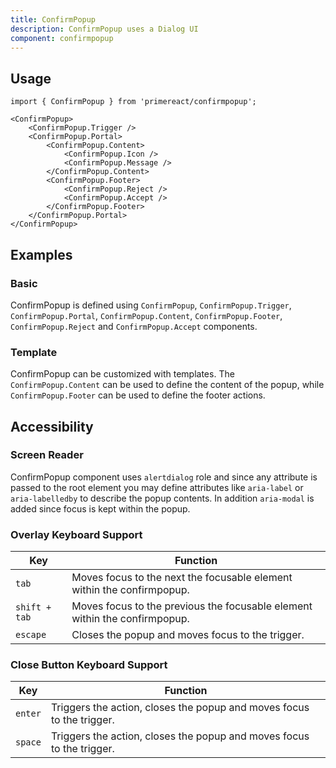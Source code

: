 ```yaml
---
title: ConfirmPopup
description: ConfirmPopup uses a Dialog UI
component: confirmpopup
---
```


## Usage

```tsx
import { ConfirmPopup } from 'primereact/confirmpopup';
```

```tsx
<ConfirmPopup>
    <ConfirmPopup.Trigger />
    <ConfirmPopup.Portal>
        <ConfirmPopup.Content>
            <ConfirmPopup.Icon />
            <ConfirmPopup.Message />
        </ConfirmPopup.Content>
        <ConfirmPopup.Footer>
            <ConfirmPopup.Reject />
            <ConfirmPopup.Accept />
        </ConfirmPopup.Footer>
    </ConfirmPopup.Portal>
</ConfirmPopup>
```

## Examples

### Basic

ConfirmPopup is defined using `ConfirmPopup`, `ConfirmPopup.Trigger`, `ConfirmPopup.Portal`, `ConfirmPopup.Content`, `ConfirmPopup.Footer`, `ConfirmPopup.Reject` and `ConfirmPopup.Accept` components.

<DocDemoViewer name="confirmpopup:basic-demo" />

### Template

ConfirmPopup can be customized with templates. The `ConfirmPopup.Content` can be used to define the content of the popup, while `ConfirmPopup.Footer` can be used to define the footer actions.

<DocDemoViewer name="confirmpopup:template-demo" />

## Accessibility

### Screen Reader

ConfirmPopup component uses `alertdialog` role and since any attribute is passed to the root element you may define attributes like `aria-label` or `aria-labelledby` to describe the popup contents. In addition `aria-modal` is added since focus is kept within the popup.

### Overlay Keyboard Support

| Key           | Function                                                                   |
| ------------- | -------------------------------------------------------------------------- |
| `tab`         | Moves focus to the next the focusable element within the confirmpopup.     |
| `shift + tab` | Moves focus to the previous the focusable element within the confirmpopup. |
| `escape`      | Closes the popup and moves focus to the trigger.                           |

### Close Button Keyboard Support

| Key     | Function                                                              |
| ------- | --------------------------------------------------------------------- |
| `enter` | Triggers the action, closes the popup and moves focus to the trigger. |
| `space` | Triggers the action, closes the popup and moves focus to the trigger. |
